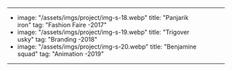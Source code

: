 ---
- image: "/assets/imgs/project/img-s-18.webp"
  title: "Panjarik <br> iron"
  tag: "Fashion Faire -2017"
- image: "/assets/imgs/project/img-s-19.webp"
  title: "Trigover <br> usky"
  tag: "Branding -2018"
- image: "/assets/imgs/project/img-s-20.webp"
  title: "Benjamine <br> squad"
  tag: "Animation -2019"
---
